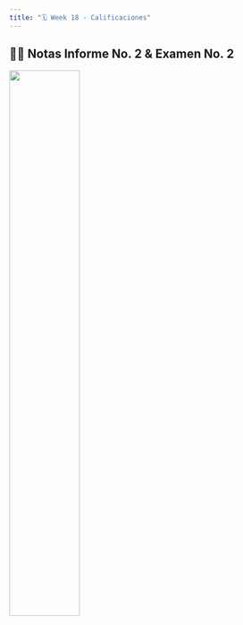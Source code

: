 ```yaml
---
title: "🗓️ Week 18 - Calificaciones"
---
```





## 👨‍🏫 Notas Informe No. 2 & Examen No. 2


<img src="./figures/PRA-NOTAS_BLOQUE2.png" height="50%" width="50%"/>








